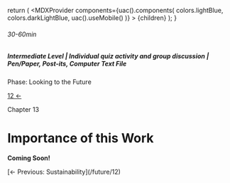 
  return (
    <MDXProvider
      components={uac().components(
        colors.lightBlue,
        colors.darkLightBlue,
        uac().useMobile()
      )}
    >
      {children}
    </MDXProvider>
  );
}

[comment]: # "↓↓↓ Editable ↓↓↓"

###### 30-60min

##### Intermediate Level | Individual quiz activity and group discussion | Pen/Paper, Post-its, Computer Text File

<ChapterInfo color={colors.lightBlue}>
Phase: Looking to the Future

[12 ←](/future/12)

Chapter 13

</ChapterInfo>

# Importance of this Work

**Coming Soon!**

<ChapterFooterNav>
  [← Previous: Sustainability](/future/12)

[]()

</ChapterFooterNav>
